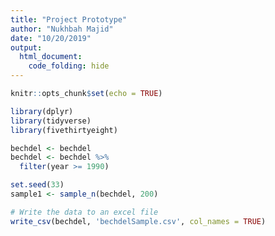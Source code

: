 ```yaml
---
title: "Project Prototype"
author: "Nukhbah Majid"
date: "10/20/2019"
output: 
  html_document:
    code_folding: hide
---
```


```r
knitr::opts_chunk$set(echo = TRUE)
```

```r
library(dplyr)
library(tidyverse)
library(fivethirtyeight)
```

```r
bechdel <- bechdel
bechdel <- bechdel %>%
  filter(year >= 1990)
```

```r
set.seed(33)
sample1 <- sample_n(bechdel, 200)
```


```r
# Write the data to an excel file
write_csv(bechdel, 'bechdelSample.csv', col_names = TRUE)
```

